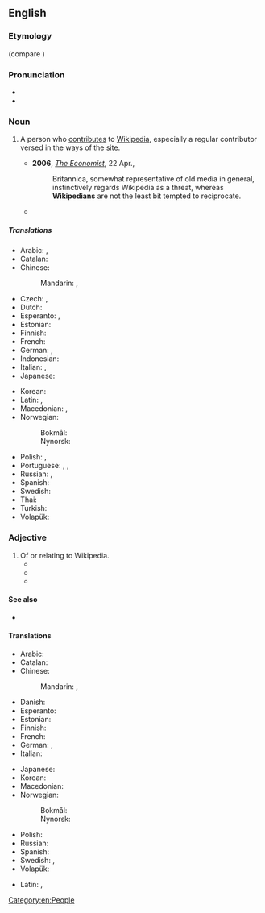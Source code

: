 ==English==

===Etymology===
{{suffix|en|Wikipedia|ian}} (compare {{m|en|encyclopaedist}})

===Pronunciation===
* {{IPA|en|/wɪ.kɪˈpiː.dɪ.ən/}}
* {{audio|en|Wikipedian.ogg|Audio}}

===Noun===
{{en-noun}}

# {{lb|en|Wiktionary and WMF jargon}} A person who [[contribute]]s to [[Wikipedia]], especially a regular contributor versed in the ways of the [[site]].
#* '''2006''', ''[[w:The Economist|The Economist]]'', 22 Apr.,
#*: Britannica, somewhat representative of old media in general, instinctively regards Wikipedia as a threat, whereas '''Wikipedians''' are not the least bit tempted to reciprocate.
#* {{quote-text|lang=en|year=2008|author=Jonathan Zittrain|title=The Future of the Internet--And How to Stop It|page=139|passage=This change takes care of casual or heat-of-the-moment vandalism, but it does little to address a new category of '''Wikipedian''' somewhere between committed community member and momentarily vandalizing teenager, one that creates tougher problems.}}

=====Translations=====
{{trans-top|a person who uses, edits, or contributes to Wikipedia}}
* Arabic: {{t|ar|وِيكِيبِيدِيّ|m}}, {{t|ar|وِيكِيبِيدِيَّة|f}}
* Catalan: {{t+|ca|viquipedista|m|f}}
* Chinese:
*: Mandarin: {{t|cmn|維基人|sc=Hani}}, {{t|cmn|维基人|tr=Wéijīrén|sc=Hani}}
* Czech: {{t+|cs|wikipedista|m}}, {{t+|cs|wikipedistka|f}}
* Dutch: {{t+|nl|Wikipediaan|m|f}}
* Esperanto: {{t|eo|vikipediisto}} {{q|male or female}}, {{t|eo|vikipediistino}} {{q|female}}
* Estonian: {{t|et|vikipedist}}
* Finnish: {{t|fi|wikipedialainen}}
* French: {{t+|fr|wikipédiste|m|f}}
* German: {{t+|de|Wikipedianer|m}}, {{t+|de|Wikipedianerin|f}}
* Indonesian: {{t|id|wikipediawan}}
* Italian: {{t|it|wikipediano|m}}, {{t|it|wikipediana|f}}
* Japanese: {{t|ja|ウィキペディアン|tr=Wikipedian}}
{{trans-mid}}
* Korean: {{t|ko|위키백과 사용자|sc=Kore}}
* Latin: {{t|la|vicipaedianus|m}}, {{t|la|vicipaediana|f}}
* Macedonian: {{t|mk|википедијанец|m|tr=vikipedijánec|sc=Cyrl}}, {{t|mk|википедијанка|f|tr=vikipedijánka|sc=Cyrl}}
* Norwegian:
*: Bokmål: {{t+|nb|wikipedianer|m}}
*: Nynorsk: {{t|nn|wikipedianar|m}}
* Polish: {{t+|pl|wikipedysta|m}}, {{t+|pl|wikipedystka|f}}
* Portuguese: {{t|pt|wikipediano|m}}, {{t|pt|wikipediana|f}}, {{t+|pt|wikipedista}}
* Russian: {{t+|ru|википеди́ст|m}}, {{t|ru|википеди́стка|f}}
* Spanish: {{t+|es|wikipedista|m|f}}
* Swedish: {{t+|sv|wikipedian|c}}
* Thai: {{t|th|ชาววิกิพีเดีย|tr=chow wikipedia}}
* Turkish: {{t+|tr|vikipedist}}
* Volapük: {{t+|vo|Vükipedan}}
{{trans-bottom}}

===Adjective===
{{en-adj|-}}

# Of or relating to Wikipedia.
#* {{quote-journal|en|title=The Wikipedia FAQK|work=Wired News|date=Apr 19, 2006|passage=Many scholars of '''Wikipedian''' theology theorize that if consensus is ever reached, Wikipedia will spontaneously disappear.}}
#* {{quote-journal|en|title=The language of the love of language|work=Globe and Mail|date=Sep 6, 2007|author=GALE ZOË GARNETT|passage=In these Googlial '''Wikipedian''' times, a vast collection of wordbooks may seem slow, unnecessary or both.}}
#* {{quote-journal|en|title=''Here Comes Everybody'', by Clay Shirky. ''We-Think'', by Charles Leadbeater|author=Pat Kane|work=Independent|date=Mar 21, 2008|passage=If people stopped believing in the '''Wikipedian''' ideal, and used its tools for vandalism, "it's unlikely the whole enterprise would survive a week"}}

====See also====
* {{pedialite|Wikipedians}}

====Translations====
{{trans-top|of or relating to Wikipedia}}
* Arabic: {{t|ar|وِيكِيبِيدِيّ}}
* Catalan: {{t|ca|Viquipedista|m|f}}
* Chinese:
*: Mandarin: {{t|cmn|維基百科的|sc=Hani}}, {{t|cmn|维基百科的|tr=Wéijībăikēde|sc=Hani}}
* Danish: {{t|da|wikipedisk}}
* Esperanto: {{t|eo|vikipedia}}
* Estonian: {{t|et|vikipeediline}}
* Finnish: {{t|fi|wikipedialainen}}
* French: {{t+|fr|wikipédien}}
* German: {{t|de|wikipedianisch}}, {{t|de|Wikipedia-}}
* Italian: {{t|it|wikipediano}}
{{trans-mid}}
* Japanese: {{t|ja|ウィキペディアの|tr=wikipedia no}}
* Korean: {{t|ko|위키백과의, 위키백과에 관한|sc=Kore}}
* Macedonian: {{t|mk|википедиски|m|tr=vikipédiski|sc=Cyrl}}
* Norwegian:
*: Bokmål: {{t|nb|wikipedisk}}
*: Nynorsk: {{t|nn|wikipedisk}}
* Polish: {{t|pl|wikipedystyczny|m}}
* Russian: {{t+|ru|википедийный}}
* Spanish: {{t|es|wikipédico|m}}
* Swedish: {{t|sv|wikipedia-}}, {{t|sv|wikipedisk}}
* Volapük: {{t+|vo|Vükipedik}}
{{trans-bottom}}

{{checktrans-top}}
* Latin: {{t-check|la|vicipædianus|m}}, {{t-check|la|vicipædiana|f}}
{{trans-mid}}
{{trans-bottom}}

[[Category:en:People]]